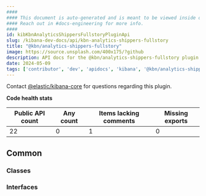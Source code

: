 ```yaml
---
####
#### This document is auto-generated and is meant to be viewed inside our experimental, new docs system.
#### Reach out in #docs-engineering for more info.
####
id: kibKbnAnalyticsShippersFullstoryPluginApi
slug: /kibana-dev-docs/api/kbn-analytics-shippers-fullstory
title: "@kbn/analytics-shippers-fullstory"
image: https://source.unsplash.com/400x175/?github
description: API docs for the @kbn/analytics-shippers-fullstory plugin
date: 2024-05-09
tags: ['contributor', 'dev', 'apidocs', 'kibana', '@kbn/analytics-shippers-fullstory']
---
```




Contact [@elastic/kibana-core](https://github.com/orgs/elastic/teams/kibana-core) for questions regarding this plugin.

**Code health stats**

| Public API count  | Any count | Items lacking comments | Missing exports |
|-------------------|-----------|------------------------|-----------------|
| 22 | 0 | 1 | 0 |

## Common

### Classes
<DocDefinitionList data={kbnAnalyticsShippersFullstoryObj.common.classes}/>

### Interfaces
<DocDefinitionList data={kbnAnalyticsShippersFullstoryObj.common.interfaces}/>

